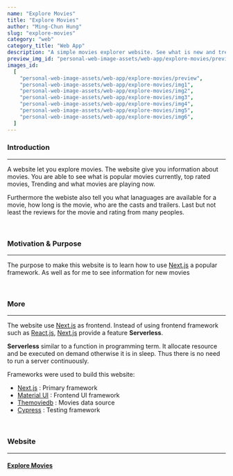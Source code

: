 ```yaml
---
name: "Explore Movies"
title: "Explore Movies"
author: "Ming-Chun Hung"
slug: "explore-movies"
category: "web"
category_title: "Web App"
description: "A simple movies explorer website. See what is new and trending as well as find your movies"
preview_img_id: "personal-web-image-assets/web-app/explore-movies/preview"
images_id:
  [
    "personal-web-image-assets/web-app/explore-movies/preview",
    "personal-web-image-assets/web-app/explore-movies/img1",
    "personal-web-image-assets/web-app/explore-movies/img2",
    "personal-web-image-assets/web-app/explore-movies/img3",
    "personal-web-image-assets/web-app/explore-movies/img4",
    "personal-web-image-assets/web-app/explore-movies/img5",
    "personal-web-image-assets/web-app/explore-movies/img6",
  ]
---
```


### Introduction

---

A website let you explore movies. The website give you information about movies.
You are able to see what is popular movies currently, top rated movies, Trending and
what movies are playing now.

Furthermore the webiste also tell you what lanaguages are available for a movie, how
long is the movie, who are the casts and trailers. Last but not least the reviews for
the movie and rating from many peoples.

<br />

### Motivation & Purpose

---

The purpose to make this website is to learn how to use [Next.js](https://nextjs.org/)
a popular framework. As well as for me to see information for new movies

<br />

### More

---

The website use [Next.js](https://nextjs.org/) as frontend. Instead of using frontend
framework such as [React.js](https://react.dev/), [Next.js](https://nextjs.org/)
provide a feature **Serverless**.

**Serverless** similar to a function in programming term. It allocate resource
and be executed on demand otherwise it is in sleep. Thus there is no need to
run a server continuously.

Frameworks were used to build this website:

- [Next.js](https://nextjs.org/) : Primary framework
- [Material UI](https://mui.com/material-ui/) : Frontend UI framework
- [Themoviedb](https://developer.themoviedb.org/docs/getting-started) : Movies data source
- [Cypress](https://www.cypress.io/) : Testing framework

<br />

### Website

---

#### [Explore Movies](https://explore-movies.netlify.app/)

<br />
